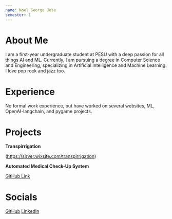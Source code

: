 ```yaml
---
name: Noel George Jose
semester: 1
---
```


# About Me

I am a first-year undergraduate student at PESU with a deep passion for all things AI and ML. Currently, I am pursuing a degree in Computer Science and Engineering, specializing in Artificial Intelligence and Machine Learning. I love pop rock and jazz too.

# Experience

No formal work experience, but have worked on several websites, ML, OpenAI-langchain, and pygame projects.

# Projects

**Transpirrigation**

(https://sirver.wixsite.com/transpirrigation)

**Automated Medical Check-Up System**

[GitHub Link](https://github.com/NJWasTaken/amcus)

# Socials

[GitHub](https://github.com/NJWasTaken)
[LinkedIn](https://www.linkedin.com/in/nj05/)

